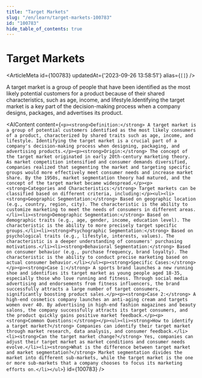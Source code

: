 ```yaml
---
title: "Target Markets"
slug: "/en/learn/target-markets-100783"
id: "100783"
hide_table_of_contents: true
---
```



# Target Markets

<ArticleMeta id={100783} updatedAt={'2023-09-26 13:58:51'} alias={`[]`} />
<div className='border-solid border-b border-t-0 my-4 border-[var(--ifm-color-gray-300)]' />

A target market is a group of people that have been identified as the most likely potential customers for a product because of their shared characteristics, such as age, income, and lifestyle.Identifying the target market is a key part of the decision-making process when a company designs, packages, and advertises its product.

<AIContent content={`<p><strong>Definition:</strong> A target market is a group of potential customers identified as the most likely consumers of a product, characterized by shared traits such as age, income, and lifestyle. Identifying the target market is a crucial part of a company's decision-making process when designing, packaging, and advertising products.</p><p><strong>Origin:</strong> The concept of the target market originated in early 20th-century marketing theory. As market competition intensified and consumer demands diversified, companies realized that segmenting the market and targeting specific groups would more effectively meet consumer needs and increase market share. By the 1950s, market segmentation theory had matured, and the concept of the target market became widespread.</p><p><strong>Categories and Characteristics:</strong> Target markets can be classified based on different criteria, including:</p><ul><li><strong>Geographic Segmentation:</strong> Based on geographic location (e.g., country, region, city). The characteristic is the ability to customize marketing to meet the needs of consumers in different areas.</li><li><strong>Demographic Segmentation:</strong> Based on demographic traits (e.g., age, gender, income, education level). The characteristic is the ability to more precisely target specific groups.</li><li><strong>Psychographic Segmentation:</strong> Based on psychological traits (e.g., lifestyle, interests, values). The characteristic is a deeper understanding of consumers' purchasing motivations.</li><li><strong>Behavioral Segmentation:</strong> Based on consumer behavior (e.g., purchase frequency, brand loyalty). The characteristic is the ability to conduct precise marketing based on actual consumer behavior.</li></ul><p><strong>Specific Cases:</strong></p><p><strong>Case 1:</strong> A sports brand launches a new running shoe and identifies its target market as young people aged 18-35, especially those who love running and fitness. Through social media advertising and endorsements from fitness influencers, the brand successfully attracts a large number of target consumers, significantly boosting product sales.</p><p><strong>Case 2:</strong> A high-end cosmetics company launches an anti-aging cream and targets women over 40. By advertising in high-end fashion magazines and beauty salons, the company successfully attracts its target consumers, and the product quickly gains positive market feedback.</p><p><strong>Common Questions:</strong></p><ul><li><strong>How to identify a target market?</strong> Companies can identify their target market through market research, data analysis, and consumer feedback.</li><li><strong>Can the target market change?</strong> Yes, companies can adjust their target market as market conditions and consumer needs evolve.</li><li><strong>What is the difference between target market and market segmentation?</strong> Market segmentation divides the market into different sub-markets, while the target market is the one or more sub-markets that a company chooses to focus its marketing efforts on.</li></ul>`} id={100783} />
